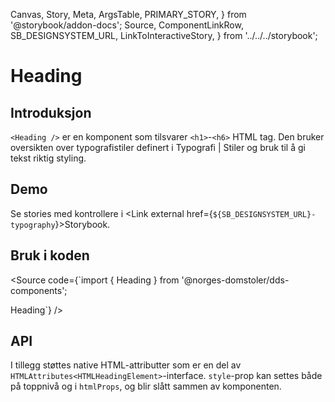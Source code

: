  Canvas,
  Story,
  Meta,
  ArgsTable,
  PRIMARY_STORY,
} from '@storybook/addon-docs';
  Source,
  ComponentLinkRow,
  SB_DESIGNSYSTEM_URL,
  LinkToInteractiveStory,
} from '../../../storybook';

<Meta title="Design system/Typography/Heading/API" component={Heading} />

# Heading

<ComponentLinkRow
  docsHref="https://design.domstol.no/987b33f71/p/3718e2-typography"
  githubHref="https://github.com/domstolene/designsystem/tree/master/components/src/components/Typography/Heading"
/>

## Introduksjon

`<Heading />` er en komponent som tilsvarer `<h1>`-`<h6>` HTML tag. Den bruker oversikten over typografistiler definert i <Link external href='https://design.domstol.no/987b33f71/p/63b944-typografi/b/21516f'>Typografi | Stiler og bruk</Link> til å gi tekst riktig styling.

## Demo

<Canvas>
  <Story id="design-system-typography-heading--default" />
</Canvas>

Se stories med kontrollere i <Link external href={`${SB_DESIGNSYSTEM_URL}-typography`}>Storybook</Link>.

## Bruk i koden

<Source code={`import { Heading } from '@norges-domstoler/dds-components';

<Heading level={1}>Heading</Heading>`} />

## API

<ArgsTable story={PRIMARY_STORY} />

I tillegg støttes native HTML-attributter som er en del av
`HTMLAttributes<HTMLHeadingElement>`-interface.
`style`-prop kan settes både på toppnivå og i `htmlProps`, og blir slått
sammen av komponenten.
